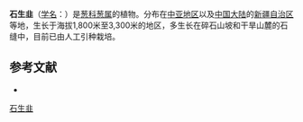 {{Speciesbox
| name = 石生韭
| status = 
| status_system = 
| image =
| genus = Allium
| species = caricoides
| authority = Regel
}}

'''石生韭'''（[[学名|学名]]：{{lang|la|''Allium caricoides''}}）是[[葱科|葱科]][[葱属|葱属]]的植物。分布在[[中亚地区|中亚地区]]以及[[中国大陆|中国大陆]]的[[新疆自治区|新疆自治区]]等地，生长于海拔1,800米至3,300米的地区，多生长在碎石山坡和干旱山麓的石缝中，目前已由人工引种栽培。

== 参考文献 ==
<div class="references-small">
* {{cite web| url =http://www.bioinfo.cn/db05/KmzwSpecies.php?action=view&id=920| title =石生韭| work =《中国高等植物数据库全库》| publisher =中国科学院微生物研究所| author =昆明植物研究所| accessdate =2009-02-21| deadurl =yes| archiveurl =https://web.archive.org/web/20160305003210/http://www.bioinfo.cn/db05/KmzwSpecies.php?action=view&id=920| archivedate =2016-03-05}}
</div>
{{Taxonbar|from=Q15225232}}

[[Category:葱属|石生韭]]


{{植物小作品}}